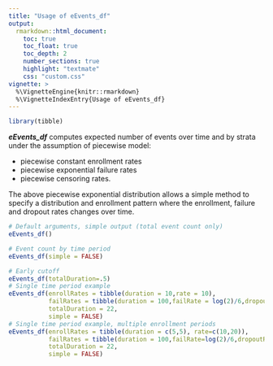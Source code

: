 ```yaml
---
title: "Usage of eEvents_df"
output:
  rmarkdown::html_document:
    toc: true
    toc_float: true
    toc_depth: 2
    number_sections: true
    highlight: "textmate"
    css: "custom.css"
vignette: >
  %\VignetteEngine{knitr::rmarkdown}
  %\VignetteIndexEntry{Usage of eEvents_df}
---
```


```r
library(tibble)
```


**_eEvents_df_** computes expected number of events over time and by strata under the assumption of piecewise model:

- piecewise constant enrollment rates 
- piecewise exponential failure rates
- piecewise censoring rates.

The above piecewise exponential distribution allows a simple method to specify a distribution and enrollment pattern where the enrollment, failure and dropout rates changes over time.

```r
# Default arguments, simple output (total event count only)
eEvents_df()

# Event count by time period
eEvents_df(simple = FALSE)

# Early cutoff
eEvents_df(totalDuration=.5)
# Single time period example
eEvents_df(enrollRates = tibble(duration = 10,rate = 10),
           failRates = tibble(duration = 100,failRate = log(2)/6,dropoutRate=.01),
           totalDuration = 22,
           simple = FALSE)
# Single time period example, multiple enrollment periods
eEvents_df(enrollRates = tibble(duration = c(5,5), rate=c(10,20)),
           failRates = tibble(duration = 100,failRate=log(2)/6,dropoutRate=.01),
           totalDuration = 22,
           simple = FALSE)
```

